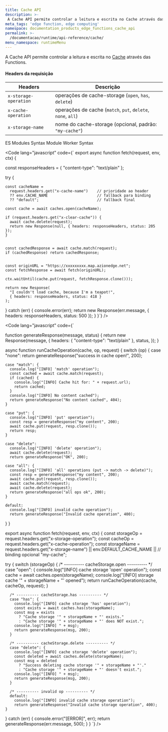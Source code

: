 ```yaml
---
title: Cache API
description: >-
 A Cache API permite controlar a leitura e escrita no Cache através das Functions.
meta_tags: 'edge function, edge computing'
namespace: documentation_products_edge_functions_cache_api
permalink: >-
  /documentacao/runtime/api-reference/cache/
menu_namespace: runtimeMenu
---
```



A Cache API permite controlar a leitura e escrita no [Cache](https://www.azion.com/pt-br/produtos/edge-cache/) através das Functions.

#### Headers da requisição

| Headers                | Descrição                                                                 |
|--------------------------|--------------------------------------------------------------------------|
| `x-storage-operation`    | operações de cache-storage (`open`, `has`, `delete`)                     |
| `x-cache-operation`      | operações de cache (`match`, `put`, `delete`, `none`, `all`)             |
| `x-storage-name`         | nome do cache-storage (opcional, padrão: `"my-cache"`)                   |

<Tabs client:visible>
    <Fragment slot="tab.esmodules">ES Modules Syntax</Fragment>
    <Fragment slot="tab.moduleworker">Module Worker Syntax</Fragment>

<Fragment slot="panel.esmodules">

<Code lang="javascript" code={`
export async function fetch(request, env, ctx) {

  const responseHeaders = { "content-type": "text/plain" };

  try {

    const cacheName =
      request.headers.get("x-cache-name")    // prioridade ao header
      ?? env.CACHE_NAME                      // fallback para binding
      ?? "default";                          // fallback final

    const cache = await caches.open(cacheName);

    if (request.headers.get("x-clear-cache")) {
      await cache.delete(request);
      return new Response(null, { headers: responseHeaders, status: 205 });
    }

    
    const cachedResponse = await cache.match(request);
    if (cachedResponse) return cachedResponse;

   
    const originURL = "https://xxxxxxxxx.map.azionedge.net";
    const fetchResponse = await fetch(originURL);

    ctx.waitUntil(cache.put(request, fetchResponse.clone()));

    return new Response(
      "I couldn't load cache, because I'm a teapot!",
      { headers: responseHeaders, status: 418 }
    );
  } catch (err) {
    console.error(err);
    return new Response(err.message, { headers: responseHeaders, status: 500 });
  }
}`} />


</Fragment>

<Fragment slot="panel.moduleworker">

<Code lang="javascript" code={`

function generateResponse(message, status) {
  return new Response(message, {
    headers: { "content-type": "text/plain" },
    status,
  });
}

async function runCacheOperation(cache, op, request) {
  switch (op) {
    case "none":
      return generateResponse("success in cache open!", 200);

    case "match": {
      console.log("[INFO] 'match' operation");
      const cached = await cache.match(request);
      if (cached) {
        console.log("[INFO] Cache hit for: " + request.url);
        return cached;
      }
      console.log("[INFO] No content cached");
      return generateResponse("No content cached", 404);
    }

    case "put": {
      console.log("[INFO] 'put' operation");
      const resp = generateResponse("my content", 200);
      await cache.put(request, resp.clone());
      return resp;
    }

    case "delete":
      console.log("[INFO] 'delete' operation");
      await cache.delete(request);
      return generateResponse("OK", 200);

    case "all": {
      console.log("[INFO] 'all' operations (put -> match -> delete)");
      const resp = generateResponse("my content", 200);
      await cache.put(request, resp.clone());
      await cache.match(request);
      await cache.delete(request);
      return generateResponse("all ops ok", 200);
    }

    default:
      console.log("[INFO] invalid cache operation");
      return generateResponse("Invalid cache operation", 400);
  }
}

export async function fetch(request, env, ctx) {
  const storageOp = request.headers.get("x-storage-operation");
  const cacheOp   = request.headers.get("x-cache-operation");
  const storageName =
    request.headers.get("x-storage-name") ||
    env.DEFAULT_CACHE_NAME ||           // binding opcional
    "my-cache";

  try {
    switch (storageOp) {
      /* ---------- cacheStorage.open ---------- */
      case "open": {
        console.log("[INFO] cache storage 'open' operation");
        const cache = await caches.open(storageName);
        console.log("[INFO] storage cache '" + storageName + "' opened");
        return runCacheOperation(cache, cacheOp, request);
      }

      /* ---------- cacheStorage.has ---------- */
      case "has": {
        console.log("[INFO] cache storage 'has' operation");
        const exists = await caches.has(storageName);
        const msg = exists
          ? "Cache storage '" + storageName + "' exists."
          : "Cache storage '" + storageName + "' does NOT exist.";
        console.log("[INFO] " + msg);
        return generateResponse(msg, 200);
      }

      /* ---------- cacheStorage.delete ---------- */
      case "delete": {
        console.log("[INFO] cache storage 'delete' operation");
        const deleted = await caches.delete(storageName);
        const msg = deleted
          ? "Success deleting cache storage '" + storageName + "'."
          : "Cache storage '" + storageName + "' doesn't exist.";
        console.log("[INFO] " + msg);
        return generateResponse(msg, 200);
      }

      /* ---------- invalid op ---------- */
      default:
        console.log("[INFO] invalid cache storage operation");
        return generateResponse("Invalid cache storage operation", 400);
    }
  } catch (err) {
    console.error("[ERROR]", err);
    return generateResponse(err.message, 500);
  }
}
`} />

</Fragment>

</Tabs>